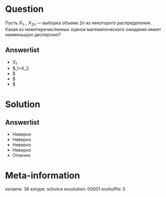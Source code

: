 Question
========
Пусть $X_1$, \ldots, $X_{2 n}$ — выборка объема $2 n$ из некоторого распределения. Какая из нижеперечисленных оценок математического ожидания имеет наименьшую дисперсию?
 

Answerlist
----------
*  $X_1$
*  $\fracX_1+X_2
*  $\frac1
*  $\frac1
*  $\frac1

Solution
========

Answerlist
----------
*  Неверно
*  Неверно
*  Неверно
*  Неверно
*  Отлично

Meta-information
================
exname: 36
extype: schoice
exsolution: 00001
exshuffle: 5
